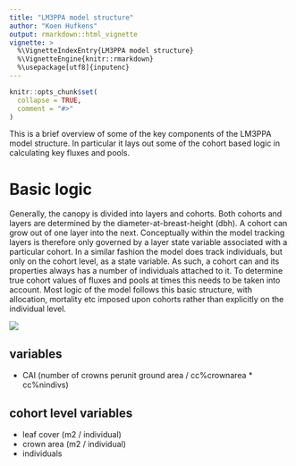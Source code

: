 ```yaml
---
title: "LM3PPA model structure"
author: "Koen Hufkens"
output: rmarkdown::html_vignette
vignette: >
  %\VignetteIndexEntry{LM3PPA model structure}
  %\VignetteEngine{knitr::rmarkdown}
  %\usepackage[utf8]{inputenc}
---
```


```r
knitr::opts_chunk$set(
  collapse = TRUE,
  comment = "#>"
)
```

This is a brief overview of some of the key components of the LM3PPA model structure. In particular it lays out some of the cohort based logic in calculating key fluxes and pools.

# Basic logic

Generally, the canopy is divided into layers and cohorts. Both cohorts and layers are determined by the diameter-at-breast-height (dbh). A cohort can grow out of one layer into the next. Conceptually within the model tracking layers is therefore only governed by a layer state variable associated with a particular cohort. In a similar fashion the model does track individuals, but only on the cohort level, as a state variable. As such, a cohort can and its properties always has a number of individuals attached to it. To determine true cohort values of fluxes and pools at times this needs to be taken into account. Most logic of the model follows this basic structure, with allocation, mortality etc imposed upon cohorts rather than explicitly on the individual level.

![](https://raw.githubusercontent.com/computationales/rsofun/master/docs/canopy_diagram.png)

## variables

- CAI (number of crowns perunit ground area / cc%crownarea * cc%nindivs)

## cohort level variables

- leaf cover (m2 / individual)
- crown area (m2 / individual)
- individuals
